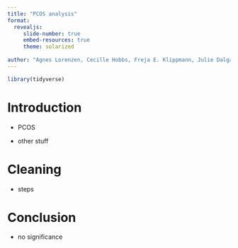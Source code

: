 ```yaml
---
title: "PCOS analysis"
format:
  revealjs:
     slide-number: true
     embed-resources: true
     theme: solarized
      
author: "Agnes Lorenzen, Cecille Hobbs, Freja E. Klippmann, Julie Dalgaard Petersen & Mille Rask Sander"
---
```


```r

library(tidyverse)
```

# Introduction

-   PCOS

-   other stuff

# Cleaning

-   steps

# Conclusion

-   no significance
